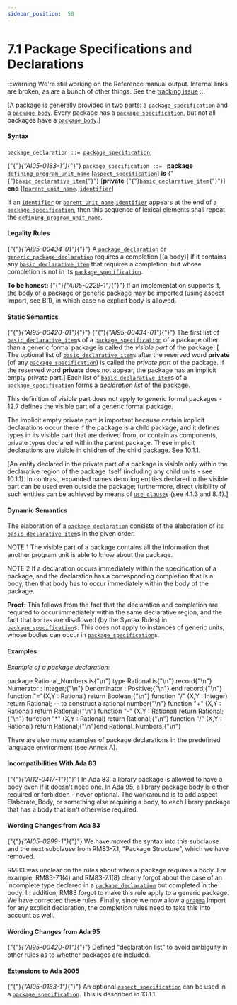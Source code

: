 ---
sidebar_position:  58
---

# 7.1 Package Specifications and Declarations

:::warning
We're still working on the Reference manual output.  Internal links are broken,
as are a bunch of other things.
See the [tracking issue](https://github.com/ada-lang-io/ada-lang-io/issues/20)
:::


<p>[A package is generally provided in two parts: a <code><a href="../AA-7/AA-7.1#S0230">package_specification</a></code> and a <code><a href="../AA-7/AA-7.2#S0231">package_body</a></code>. Every package has a <code><a href="../AA-7/AA-7.1#S0230">package_specification</a></code>, but not all packages have a <code><a href="../AA-7/AA-7.2#S0231">package_body</a></code>.] </p>

#### Syntax

<p><code>package_declaration</code><a id="S0229"></a><code> ::= </code><code><a href="../AA-7/AA-7.1#S0230">package_specification</a></code>;</p>
<p>{"{"}<em>{"AI05-0183-1"}</em>{"}"} <code>package_specification</code><a id="S0230"></a><code> ::= </code>    <strong>package</strong> <code><a href="../AA-6/AA-6.1#S0201">defining_program_unit_name</a></code>        [<code><a href="../AA-13/AA-13.1#S0346">aspect_specification</a></code>] <strong>is</strong>      {"{"}<code><a href="../AA-3/AA-3.11#S0088">basic_declarative_item</a></code>{"}"}   [<strong>private</strong>      {"{"}<code><a href="../AA-3/AA-3.11#S0088">basic_declarative_item</a></code>{"}"}]    <strong>end</strong> [[<code><a href="../AA-10/AA-10.1#S0291">parent_unit_name</a></code>.]<code><a href="../AA-2/AA-2.3#S0002">identifier</a></code>]</p>
<p>If an <code><a href="../AA-2/AA-2.3#S0002">identifier</a></code> or <code><a href="../AA-10/AA-10.1#S0291">parent_unit_name</a></code>.<code><a href="../AA-2/AA-2.3#S0002">identifier</a></code> appears at the end of a <code><a href="../AA-7/AA-7.1#S0230">package_specification</a></code>, then this sequence of lexical elements shall repeat the <code><a href="../AA-6/AA-6.1#S0201">defining_program_unit_name</a></code>. </p>

#### Legality Rules

<p>{"{"}<em>{"AI95-00434-01"}</em>{"}"} A <code><a href="../AA-7/AA-7.1#S0229">package_declaration</a></code> or <code><a href="../AA-12/AA-12.1#S0312">generic_package_declaration</a></code> requires a completion [(a body)] if it contains any <code><a href="../AA-3/AA-3.11#S0088">basic_declarative_item</a></code> that requires a completion, but whose completion is not in its <code><a href="../AA-7/AA-7.1#S0230">package_specification</a></code>. </p>
<Admonition type="aarm" aarm="note" title="Note: ">
<p><strong>To be honest: </strong>{"{"}<em>{"AI05-0229-1"}</em>{"}"} If an implementation supports it, the body of a package or generic package may be imported (using aspect Import, see B.1), in which case no explicit body is allowed. </p></Admonition>


#### Static Semantics

<p>{"{"}<em>{"AI95-00420-01"}</em>{"}"} {"{"}<em>{"AI95-00434-01"}</em>{"}"} The first list of <code><a href="../AA-3/AA-3.11#S0088">basic_declarative_item</a></code>s of a <code><a href="../AA-7/AA-7.1#S0230">package_specification</a></code> of a package other than a generic formal package is called the <em>visible part</em> of the package. [ The optional list of <code><a href="../AA-3/AA-3.11#S0088">basic_declarative_item</a></code>s after the reserved word <strong>private</strong> (of any <code><a href="../AA-7/AA-7.1#S0230">package_specification</a></code>) is called the <em>private part</em> of the package. If the reserved word <strong>private</strong> does not appear, the package has an implicit empty private part.] Each list of <code><a href="../AA-3/AA-3.11#S0088">basic_declarative_item</a></code>s of a <code><a href="../AA-7/AA-7.1#S0230">package_specification</a></code> forms a <em>declaration list</em> of the package.</p>
<Admonition type="aarm" aarm="ramification" title="Ramification: ">
<p><strong></strong>This definition of visible part does not apply to generic formal packages - 12.7 defines the visible part of a generic formal package.</p></Admonition>

<Admonition type="aarm" aarm="note" title="Note: ">
<p>The implicit empty private part is important because certain implicit declarations occur there if the package is a child package, and it defines types in its visible part that are derived from, or contain as components, private types declared within the parent package. These implicit declarations are visible in children of the child package. See 10.1.1. </p></Admonition>

<p>[An entity declared in the private part of a package is visible only within the declarative region of the package itself (including any child units - see 10.1.1). In contrast, expanded names denoting entities declared in the visible part can be used even outside the package; furthermore, direct visibility of such entities can be achieved by means of <code><a href="../AA-8/AA-8.4#S0235">use_clause</a></code>s (see 4.1.3 and 8.4).] </p>

#### Dynamic Semantics

<p>The elaboration of a <code><a href="../AA-7/AA-7.1#S0229">package_declaration</a></code> consists of the elaboration of its <code><a href="../AA-3/AA-3.11#S0088">basic_declarative_item</a></code>s in the given order. </p>
<Admonition type="aarm" aarm="note" title="Note: ">
<p>NOTE 1   The visible part of a package contains all the information that another program unit is able to know about the package.</p></Admonition>

<Admonition type="aarm" aarm="note" title="Note: ">
<p>NOTE 2   If a declaration occurs immediately within the specification of a package, and the declaration has a corresponding completion that is a body, then that body has to occur immediately within the body of the package. </p></Admonition>

<Admonition type="aarm" aarm="note" title="Note: ">
<p><strong>Proof: </strong>This follows from the fact that the declaration and completion are required to occur immediately within the same declarative region, and the fact that <code>bodies</code> are disallowed (by the Syntax Rules) in <code><a href="../AA-7/AA-7.1#S0230">package_specification</a></code>s. This does not apply to instances of generic units, whose bodies can occur in <code><a href="../AA-7/AA-7.1#S0230">package_specification</a></code>s. </p></Admonition>


#### Examples

<p><em>Example of a package declaration:</em> </p>
<CodeBlock>
package Rational_Numbers is{"\n"}
</CodeBlock>

<CodeBlock>
   type Rational is{"\n"}      record{"\n"}         Numerator   : Integer;{"\n"}         Denominator : Positive;{"\n"}      end record;{"\n"}
</CodeBlock>

<CodeBlock>
   function "="(X,Y : Rational) return Boolean;{"\n"}
</CodeBlock>

<CodeBlock>
   function "/"  (X,Y : Integer)  return Rational;  --  to construct a rational number{"\n"}
</CodeBlock>

<CodeBlock>
   function "+"  (X,Y : Rational) return Rational;{"\n"}   function "-"  (X,Y : Rational) return Rational;{"\n"}   function "*"  (X,Y : Rational) return Rational;{"\n"}   function "/"  (X,Y : Rational) return Rational;{"\n"}end Rational_Numbers;{"\n"}
</CodeBlock>

<p>There are also many examples of package declarations in the predefined language environment (see Annex A). </p>

#### Incompatibilities With Ada 83

<Admonition type="aarm" aarm="note" title="Note: ">
<p>{"{"}<em>{"AI12-0417-1"}</em>{"}"} In Ada 83, a library package is allowed to have a body even if it doesn't need one. In Ada 95, a library package body is either required or forbidden - never optional. The workaround is to add aspect Elaborate_Body, or something else requiring a body, to each library package that has a body that isn't otherwise required. </p></Admonition>


#### Wording Changes from Ada 83

<Admonition type="aarm" aarm="note" title="Note: ">
<p>{"{"}<em>{"AI05-0299-1"}</em>{"}"} We have moved the syntax into this subclause and the next subclause from RM83-7.1, "Package Structure", which we have removed.</p></Admonition>

<Admonition type="aarm" aarm="note" title="Note: ">
<p>RM83 was unclear on the rules about when a package requires a body. For example, RM83-7.1(4) and RM83-7.1(8) clearly forgot about the case of an incomplete type declared in a <code><a href="../AA-7/AA-7.1#S0229">package_declaration</a></code> but completed in the body. In addition, RM83 forgot to make this rule apply to a generic package. We have corrected these rules. Finally, since we now allow a <code><a href="../AA-2/AA-2.8#S0019">pragma</a></code> Import for any explicit declaration, the completion rules need to take this into account as well. </p></Admonition>


#### Wording Changes from Ada 95

<Admonition type="aarm" aarm="note" title="Note: ">
<p>{"{"}<em>{"AI95-00420-01"}</em>{"}"} Defined "declaration list" to avoid ambiguity in other rules as to whether packages are included. </p></Admonition>


#### Extensions to Ada 2005

<Admonition type="aarm" aarm="note" title="Note: ">
<p>{"{"}<em>{"AI05-0183-1"}</em>{"}"} An optional <code><a href="../AA-13/AA-13.1#S0346">aspect_specification</a></code> can be used in a <code><a href="../AA-7/AA-7.1#S0230">package_specification</a></code>. This is described in 13.1.1. </p></Admonition>

